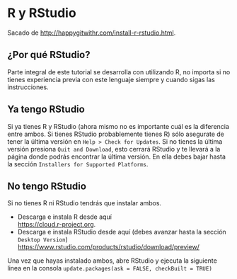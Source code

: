 # R y RStudio

Sacado de <http://happygitwithr.com/install-r-rstudio.html>.  

## ¿Por qué RStudio?
Parte integral de este tutorial se desarrolla con utilizando R, no importa si no tienes experiencia previa con este lenguaje siempre y cuando sigas las instrucciones.  

## Ya tengo RStudio
Si ya tienes R y RStudio (ahora mismo no es importante cuál es la diferencia entre ambos. Si tienes RStudio probablemente tienes R) sólo asegurate de tener la última versión en `Help > Check for Updates`. Si no tienes la última versión presiona `Quit and Download`, esto cerrará RStudio y te llevará a la página donde podrás encontrar la última versión. En ella debes bajar hasta la sección `Installers for Supported Platforms`.  

## No tengo RStudio
Si no tienes R ni RStudio tendrás que instalar ambos.  

- Descarga e instala R desde aquí  
<https://cloud.r-project.org>.  
- Descarga e instala RStudio desde aquí (debes avanzar hasta la sección `Desktop Version`)  
<https://www.rstudio.com/products/rstudio/download/preview/> 

Una vez que hayas instalado ambos, abre RStudio y ejecuta la siguiente linea en la consola `update.packages(ask = FALSE, checkBuilt = TRUE)`